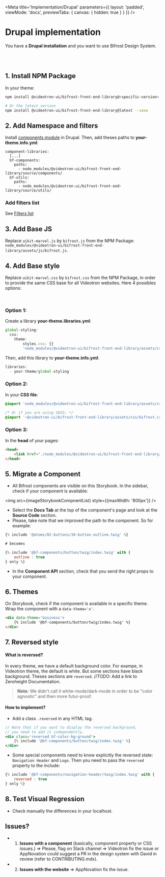 

<Meta
    title='Implementation/Drupal'
    parameters={{
        layout: 'padded',
        viewMode: 'docs',
        previewTabs: { canvas: { hidden: true } }
    }}
/>

# Drupal implementation
You have a **Drupal installation** and you want to use Bifrost Design System.

<br/><br/>

## 1. Install NPM Package
In your theme:

```bash
npm install @videotron-ui/bifrost-front-end-library@<specific-version> --save

# Or the latest version
npm install @videotron-ui/bifrost-front-end-library@latest --save
```


## 2. Add Namespace and filters
Install [components module](https://www.drupal.org/project/components) in Drupal.
Then, add theses paths to **your-theme.info.yml**:
```
component-libraries:
  [...]
  bf-components:
    paths:
      - node_modules/@videotron-ui/bifrost-front-end-library/source/components/
  bf-utils:
    paths:
      - node_modules/@videotron-ui/bifrost-front-end-library/source/utils/
```

### Add filters list
See [Filters list](?path=/docs/implementation-drupal-filters--page)

## 3. Add Base JS

Replace `uikit-marvel.js` by `bifrost.js` from the NPM Package:
`node_modules/@videotron-ui/bifrost-front-end-library/assets/js/bifrost.js`.



## 4. Add Base style

Replace `uikit-marvel.css` by `bifrost.css` from the NPM Package, in order to provide the same CSS base for all Videotron websites.
Here 4 possibles options:

<br/>

### Option 1:
Create a library **your-theme.libraries.yml**:
```js
global-styling:
  css:
    theme:
        styles.css: {}
        'node_modules/@videotron-ui/bifrost-front-end-library/assets/css/bifrost.css': {}
```

Then, add this library to **your-theme.info.yml**:
```js
libraries:
  - your-theme/global-styling
```

### Option 2:
In your **CSS file**:
```css
@import 'node_modules/@videotron-ui/bifrost-front-end-library/assets/css/bifrost.css';

/* Or if you are using SASS: */
@import '~@videotron-ui/bifrost-front-end-library/assets/css/bifrost.css';
```

### Option 3:
In the **head** of your pages:
```html
<head>
    <link href="./node_modules/@videotron-ui/bifrost-front-end-library/assets/css/bifrost.css" rel='stylesheet' />
</head>
```

## 5. Migrate a Component
- All Bifrost components are visible on this Storybook. In the sidebar, check if your component is available:

<img src={imageStorybookCompnentList} style={{maxWidth: '800px'}} />

- Select the **Docs Tab** at the top of the component's page and look at the **Source Code** section.
- Please, take note that we improved the path to the component. So for example:
```jsx
{% include '@atoms/02-buttons/10-button-outline.twig' %}

# becomes

{% include '@bf-components/button/twig/index.twig' with {
    outline : true
} only %}
```
- In the **Component API** section, check that you send the right props to your component.


## 6. Themes
On Storybook, check if the component is available in a specific theme.
Wrap the component with a `data-theme='x'`.
```html
<div data-theme='business'>
    {% include '@bf-components/button/twig/index.twig' %}
</div>
```


## 7. Reversed style

#### What is reversed?
In every theme, we have a default background color. For exampe, in Videotron theme, the default is white. But some sections have black background. Theses sections are `reversed`.
//TODO: Add a link to Zeroheight Documentation.

> **Note:** We didn't call it white-mode/dark-mode in order to be "color agnostic" and then more futur-proof.

#### How to implement?
- Add a class `.reversed` in any HTML tag.
```jsx
// Note that if you want to display the reversed background,
// you need to add it independently.
<div class='reversed bf-color-bg-ground'>
    {% include '@bf-components/button/twig/index.twig' %}
</div>
```

- Some special components need to know explicitly the reversed state: `Navigation Header` and `Logo`.
Then you need to pass the `reversed` property to the include:
```jsx
{% include '@bf-components/navigation-header/twig/index.twig' with {
    reversed : true
} only %}
```


## 8. Test Visual Regression
- Check manually the differences in your localhost.


## Issues?
- 1. **Issues with a component** (basically, component property or CSS issues.)
=> Please, flag on Slack channel => Videotron fix the issue or AppNovation could suggest a PR in the design system with David in review (refer to CONTRIBUTING.mdx).
- 2. **Issues with the website** => AppNovation fix the issue.
